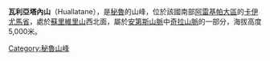 {{Coord|15|24|14|S|71|54|58|W|display=title}}

'''瓦利亞塔內山'''（Huallatane），是[[秘魯|秘魯]]的山峰，位於該國南部[[阿雷基帕大區|阿雷基帕大區]]的[[卡伊尤馬省|卡伊尤馬省]]，處於[[蘇里維里山|蘇里維里山]]西北面，屬於[[安第斯山脈|安第斯山脈]]中[[奇拉山脈|奇拉山脈]]的一部分，海拔高度5,000米。

{{Peru-geo-stub}}
[[Category:秘魯山峰|Category:秘魯山峰]]